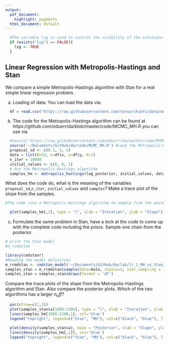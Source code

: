 ```yaml
---
output:
  pdf_document:
    highlight: pygments
  html_document: default
---
```



```r
  #The variable lsg is used to control the visibility of the solutions and needs to be set
  if (exists("lsg") == FALSE){ 
    lsg <- TRUE  
  }
```

## Linear Regression with Metropolis-Hastings and Stan

We compare a simple Metropolis-Hastings algorithm with Stan for a real simple linear regression problem. 


a) Loading of data. You can load the data via:

```r
  df = read.csv("https://raw.githubusercontent.com/tensorchiefs/data/main/data/sbp.csv")
```

b)  The code for the Metropolis-Hastings algorithm can be found at https://github.com/oduerr/da/blob/master/code/MCMC_MH.R you can use via

```r
  #source('https://raw.githubusercontent.com/oduerr/da/master/code/MCMC_MH.R') #Load the Metropolis-Hastings code
  source('~/Documents/GitHub/da/code/MCMC_MH.R') #Load the Metropolis-Hastings code
  proposal_sd <- c(0.1, 5, 5)
  data = list(N=33, x=df$x, y=df$y, K=1)
  n_iter = 10000
  initial_values <- c(0, 0, 1)
  # Run the Metropolis-Hastings algorithm
  samples_hm <- metropolis_hastings(log_posterior, initial_values, data, n_iter, proposal_sd)
```

What does the code do, what is the meaning of the variables `proposal_sd`,`n_iter`, `initial_values` and `samples`? Make a trace plot of the slope from the samples.

```R
#The code runs a Metropolis-Hastings algorithm to sample from the posterior distribution of a linear regression model. The variables have the following meaning: `proposal_sd` is the standard deviation of the proposal distribution, `data` contains the data, `n_iter` is the number of iterations, `initial_values` are the initial values for the parameters and `samples` contains the samples from the posterior distribution.
```


```r
  plot(samples_hm[,1], type = "l", xlab = "Iteration", ylab = "Slope")
```

c) Formulate the same problem in Stan, have a lock at the code to come up with the complete code including the priors.
Sample one chain from the posterior.

```r
# print the Stan model
#m_rcmdstan
```


```r
library(cmdstanr)
#Reading the model definition 
m_rcmdstan <- cmdstan_model('~/Documents/GitHub/da/lab/lr_1_MH_vs_Stan/linear_regression.stan')
samples_stan = m_rcmdstan$sample(data=data, chains=1, iter_sampling = 10000)
samples_stan = samples_stan$draws(format = 'df')
```

Compare the trace plots of the slope from the Metropolis-Hastings algorithm and Stan. Also compare the posterior plots. Which of the two algorithms has a larger $n_eff$? 

```r
  par(mfrow=c(1,2))
  plot(samples_stan$a[1000:1200], type = "l", xlab = "Iteration", ylab = "Slope") 
  lines(samples_hm[1000:1200,1], col='blue')
  legend("topright", legend=c("Stan", "MH"), col=c("black", "blue"), lty=1)
  
  plot(density(samples_stan$a), main = "Posterior", xlab = "Slope", ylab = "Density")
  lines(density(samples_hm[,1]), col='blue')
  legend("topright", legend=c("Stan", "MH"), col=c("black", "blue"), lty=1)
  
```



